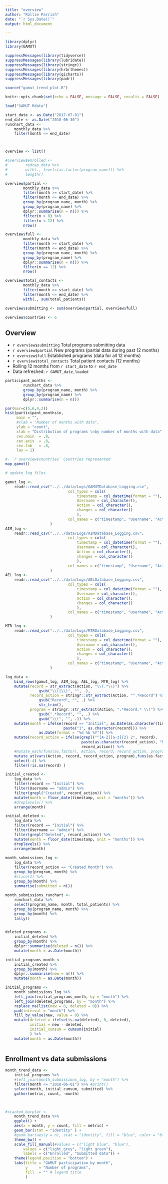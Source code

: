 ---
title: "overview"
author: "Rollie Parrish"
date: "`r Sys.Date()`"
output: html_document

---

```{r overview setup, include=FALSE}
library(dplyr)
library(GAMUT)

suppressMessages(library(tidyverse))
suppressMessages(library(lubridate))
suppressMessages(library(stringr))
suppressMessages(library(hrbrthemes))
suppressMessages(library(qicharts))
suppressMessages(library(padr))

source("gamut_trend_plot.R")

knitr::opts_chunk$set(echo = FALSE, message = FALSE, results = FALSE)
```

```{r overview data, eval = TRUE}

load("GAMUT.Rdata")

start_date <- as.Date("2017-07-01")
end_date <- as.Date("2018-06-30")
runchart_data <-
    monthly_data %>%
    filter(month <= end_date)



overview <- list()

#overview$enrolled <- 
#        redcap_data %>%
#        with(., levels(as.factor(program_name))) %>%
#        length()

overview$partial <- 
        monthly_data %>%
        filter(month >= start_date) %>%
        filter(month <= end_date) %>%
        group_by(program_name, month) %>%
        group_by(program_name) %>%
        dplyr::summarise(n = n()) %>%
        filter(n > 0) %>%
        filter(n < 12) %>%
        nrow()

overview$full <- 
        monthly_data %>%
        filter(month >= start_date) %>%
        filter(month <= end_date) %>%
        group_by(program_name, month) %>%
        group_by(program_name) %>%
        dplyr::summarise(n = n()) %>% 
        filter(n == 12) %>%
        nrow()

overview$total_contacts <- 
        monthly_data %>%
        filter(month >= start_date) %>%
        filter(month <= end_date) %>%
        with(., sum(total_patients))

overview$submitting <- sum(overview$partial, overview$full)

overview$countries <- 6


```

## Overview

- `r overview$submitting` Total programs submitting data
- `r overview$partial` New programs (partial data during past 12 months)
- `r overview$full` Established programs (data for all 12 months)
- `r overview$total_contacts` Total patient contacts (12 months)
- Rolling 12 months from `r start_date` to `r end_date`
- Data refreshed:  `r GAMUT_date_loaded`


```{r participant months, eval = FALSE, fig.width = 6, fig.align="center"}

participant_months <- 
        runchart_data %>%
        group_by(program_name, month) %>%
        group_by(program_name) %>%
        dplyr::summarise(n = n()) 

par(mar=c(5,6,4,2))
hist(participant_months$n, 
     main = "", 
     #xlab = "Number of months with data",
     ylab = "count",
     xlab = "Distribution of programs \nby number of months with data",
     cex.main  = .8, 
     cex.axis  = .8,
     cex.lab   = .8,
     las = 1)

```


```{r map gamut, fig.width = 10, fig.height = 6, fig.align = "center", eval = FALSE}
#- `r overview$countries` Countries represented
map_gamut()

```


```{r load data}
# update log files

gamut_log <- 
    readr::read_csv("../../data/Logs/GAMUTDatabase_Logging.csv", 
                            col_types = cols(
                                timestamp = col_datetime(format = ""),
                                Username = col_character(),
                                Action = col_character(),
                                changes = col_character()
                                ),
                            col_names = c("timestamp", "Username", "Action", "changes"), skip = 1
                    ) 
AIM_log <- 
    readr::read_csv("../../data/Logs/AIMDatabase_Logging.csv", 
                            col_types = cols(
                                timestamp = col_datetime(format = ""),
                                Username = col_character(),
                                Action = col_character(),
                                changes = col_character()
                                ),
                            col_names = c("timestamp", "Username", "Action", "changes"), skip = 1
                    ) 
AEL_log <- 
    readr::read_csv("../../data/Logs/AELDatabase_Logging.csv", 
                            col_types = cols(
                                timestamp = col_datetime(format = ""),
                                Username = col_character(),
                                Action = col_character(),
                                changes = col_character()
                                ),
                            col_names = c("timestamp", "Username", "Action", "changes"), skip = 1
                    ) 

MTR_log <- 
    readr::read_csv("../../data/Logs/MTRDatabase_Logging.csv", 
                            col_types = cols(
                                timestamp = col_datetime(format = ""),
                                Username = col_character(),
                                Action = col_character(),
                                changes = col_character()
                                ),
                            col_names = c("timestamp", "Username", "Action", "changes"), skip = 1
                    ) 

log_data <-
    bind_rows(gamut_log, AIM_log, AEL_log, MTR_log) %>%
    mutate(record = str_extract(Action, "\\(.*\\)") %>% 
               gsub("\\(|\\)", "", .), 
           record_action = stringr::str_extract(Action, "^.*Record") %>%
               gsub("Record", "", .) %>%
               str_trim(), 
           program = stringr::str_extract(Action, ".*Record.* \\(") %>%
               gsub(".*Record", "", .) %>%
               gsub("\\(", "", .)) %>%
    mutate(month = ifelse(record == "Initial", as.Date(as.character(timestamp)), 
                          paste("1", as.character(record))) %>%
               as.Date(format = "%d %b %Y")) %>%
    mutate(record_action = ifelse(grepl("^[A-Z][a-z]{2} 2", record),
                                  paste(as.character(record_action), "Month"), 
                                  record_action)) %>%
    #mutate_each(funs(as.factor), Action, record, record_action, program) %>%
    mutate_at(vars(Action, record, record_action, program),funs(as.factor)) %>%
    select(-4) %>%
    filter(!is.na(record) )

initial_created <- 
    log_data %>%
    filter(record == "Initial") %>% 
    filter(Username == "admin") %>%
    filter(grepl("Created", record_action)) %>%
    mutate(month = floor_date(timestamp, unit = "months")) %>%
    #droplevels() %>%
    arrange(month)

initial_deleted <- 
    log_data %>%
    filter(record == "Initial") %>% 
    filter(Username == "admin") %>%
    filter(grepl("Deleted", record_action)) %>%
    mutate(month = floor_date(timestamp, unit = "months")) %>%
    droplevels() %>%
    arrange(month)
     
month_submissions_log <- 
    log_data %>%
    filter(record_action == "Created Month") %>%
    group_by(program, month) %>%
    #slice(1) %>%
    group_by(month) %>%
    summarise(submitted = n())
 
month_submissions_runchart <- 
    runchart_data %>%
    select(program_name, month, total_patients) %>%
    group_by(program_name, month) %>%
    group_by(month) %>%
    tally()
 
```

```{r initial plots}
deleted_programs <- 
    initial_deleted %>%
    group_by(month) %>%
    dplyr::summarise(deleted = n()) %>%
    mutate(month = as.Date(month))

initial_programs_month <- 
    initial_created %>% 
    group_by(month) %>% 
    dplyr::summarise(new = n()) %>%
    mutate(month = as.Date(month))

initial_programs <- 
    month_submissions_log %>%
    left_join(initial_programs_month, by = "month") %>% 
    left_join(deleted_programs, by = "month") %>% 
    replace_na(list(new = 0, deleted = 0)) %>%
    pad(interval = "month") %>%
    fill_by_value(new, value = 0) %>%
    mutate(deleted = ifelse(is.na(deleted), 0, deleted), 
           initial = new - deleted, 
           initial_cumsum = cumsum(initial)
           ) %>%
    mutate(month = as.Date(month)) 
   

```


## Enrollment vs data submissions



```{r enrollment barplot, fig.height = 3}

month_trend_data <- 
    initial_programs %>% 
    #left_join(month_submissions_log, by = "month") %>% 
    filter(month <= "2018-06-01") %>% #print()
    select(month, initial_cumsum, submitted) %>%
    gather(metric, count, -month)
   


#stacked_barplot <- 
    month_trend_data %>%
    ggplot() + 
    aes(x = month, y = count, fill = metric) +
    geom_bar(stat = "identity" ) +
    #geom_bar(aes(y = n), stat = "identity", fill = "blue", color = "blue") +
    theme_bw() + 
    scale_fill_manual(#values = c("light blue", "blue"),
        values = c("light grey", "light green"), 
        labels = c("Enrolled", "Submitted data")) +
    theme(legend.position = "bottom") +
    labs(title = "GAMUT participation by month",
         y     = "Number of programs", 
         fill  = "" # legend title
         )


```
